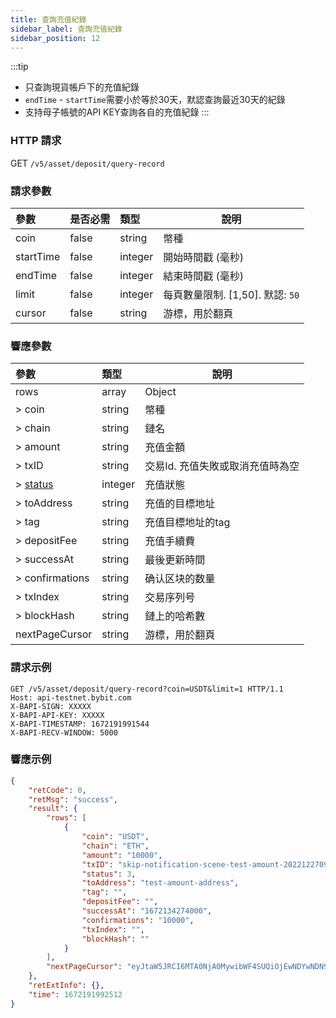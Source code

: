 ```yaml
---
title: 查詢充值紀錄
sidebar_label: 查詢充值紀錄
sidebar_position: 12
---
```


:::tip
* 只查詢現貨帳戶下的充值紀錄
* `endTime` - `startTime`需要小於等於30天，默認查詢最近30天的紀錄
* 支持母子帳號的API KEY查詢各自的充值紀錄
:::

### HTTP 請求
GET `/v5/asset/deposit/query-record`

### 請求參數
| 參數 | 是否必需 | 類型 | 說明|
|:----- |:-------|:-----|------ |
|coin |false |string |幣種 |
|startTime |false |integer |開始時間戳 (毫秒) |
|endTime |false |integer |結束時間戳 (毫秒) |
|limit |false |integer |每頁數量限制. [1,50]. 默認: `50`|
|cursor |false |string |游標，用於翻頁|

### 響應參數
| 參數 | 類型 | 說明|
|:----- |:-----|----- |
|rows |array|Object |
|> coin |string |幣種 |
|> chain |string|鏈名 |
|> amount |string|充值金額 |
|> txID |string|交易Id. 充值失敗或取消充值時為空 |
|> [status](../enum#depositstatus) |integer|充值狀態 |
|> toAddress |string|充值的目標地址 |
|> tag |string|充值目標地址的tag |
|> depositFee |string|充值手續費 |
|> successAt |string|最後更新時間 |
|> confirmations |string|确认区块的数量 |
|> txIndex |string|交易序列号 |
|> blockHash |string|鏈上的哈希數 |
|nextPageCursor |string |游標，用於翻頁|

### 請求示例

<Tabs>
<TabItem value="console" label="Console">

```http
GET /v5/asset/deposit/query-record?coin=USDT&limit=1 HTTP/1.1
Host: api-testnet.bybit.com
X-BAPI-SIGN: XXXXX
X-BAPI-API-KEY: XXXXX
X-BAPI-TIMESTAMP: 1672191991544
X-BAPI-RECV-WINDOW: 5000
```

</TabItem>
</Tabs>

### 響應示例

<Tabs>
<TabItem value="js response" label="response">

```json
{
    "retCode": 0,
    "retMsg": "success",
    "result": {
        "rows": [
            {
                "coin": "USDT",
                "chain": "ETH",
                "amount": "10000",
                "txID": "skip-notification-scene-test-amount-202212270944-533285-USDT",
                "status": 3,
                "toAddress": "test-amount-address",
                "tag": "",
                "depositFee": "",
                "successAt": "1672134274000",
                "confirmations": "10000",
                "txIndex": "",
                "blockHash": ""
            }
        ],
        "nextPageCursor": "eyJtaW5JRCI6MTA0NjA0MywibWF4SUQiOjEwNDYwNDN9"
    },
    "retExtInfo": {},
    "time": 1672191992512
}
```
</TabItem>
</Tabs>